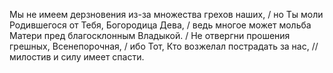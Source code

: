 Мы не имеем дерзновения из-за множества грехов наших, / но Ты моли Родившегося от Тебя, Богородица Дева, / ведь многое может мольба Матери пред благосклонным Владыкой. / Не отвергни прошения грешных, Всенепорочная, / ибо Тот, Кто возжелал пострадать за нас, // милостив и силу имеет спасти.

